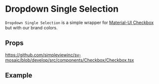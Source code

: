 
<Meta title="Components|DropdownSingleSelection/Readme"/>

# Dropdown Single Selection

`Dropdown Single Selection` is a simple wrapper for [Material-UI Checkbox](https://material-ui.com/components/checkboxes/) but with our brand colors.

## Props

https://github.com/simpleviewinc/sv-mosaic/blob/develop/src/components/Checkbox/Checkbox.tsx

## Example

<Preview withSource="none">
	<stories.example/>
</Preview>